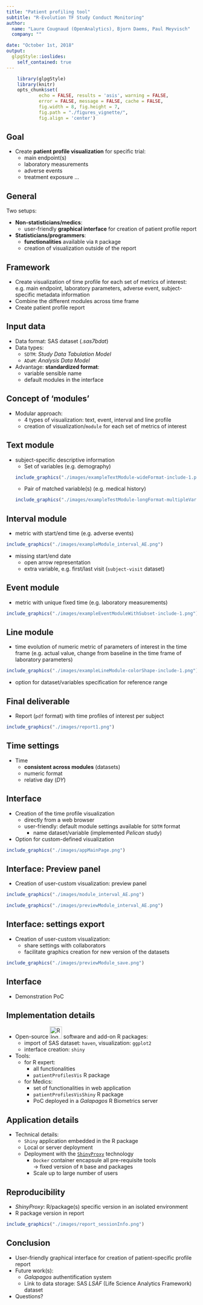 ```yaml
---
title: "Patient profiling tool"
subtitle: "R-Evolution TF Study Conduct Monitoring"
author: 
  name: "Laure Cougnaud (OpenAnalytics), Bjorn Daems, Paul Meyvisch"
  company: ""

date: "October 1st, 2018"
output:
  glpgStyle::ioslides:
    self_contained: true
---
```


```r

	library(glpgStyle)
	library(knitr)
	opts_chunk$set(
			echo = FALSE, results = 'asis', warning = FALSE, 
			error = FALSE, message = FALSE, cache = FALSE,
			fig.width = 8, fig.height = 7,
			fig.path = "./figures_vignette/",
			fig.align = 'center')

```

## Goal

* Create **patient profile visualization** for specific trial:
    + main endpoint(s)
    + laboratory measurements
    + adverse events
    + treatment exposure ...

## General

Two setups:

* **Non-statisticians/medics**: 
    + user-friendly **graphical interface** for creation
  of patient profile report
* **Statisticians/programmers**: 
    + **functionalities** available via `R` package
    + creation of visualization outside of the report 
      
## Framework

* Create visualization of time profile for each set of metrics of
      interest:  
    e.g. main
        endpoint, laboratory parameters, adverse event, subject-specific
        metadata information
* Combine the different modules across time frame
* Create patient profile report
    
## Input data    
    
* Data format: SAS dataset (_.sas7bdat_)
* Data types:
    + `SDTM`: _Study Data Tabulation Model_
    + `ADaM`: _Analysis Data Model_
* Advantage: **standardized format**:
    + variable sensible name
    + default modules in the interface
    
## Concept of 'modules'

* Modular approach: 
    + 4 types of visualization: text, event, interval and line profile
    + creation of visualization/`module` for each set of metrics of interest

## Text module

* subject-specific descriptive information
    + Set of variables (e.g. demography)  
```r
include_graphics("./images/exampleTextModule-wideFormat-include-1.png")
```
    + Pair of matched variable(s) (e.g. medical history)  
```r
include_graphics("./images/exampleTestModule-longFormat-multipleVariables-include-1.png")
```

## Interval module

* metric with start/end time (e.g. adverse
      events)

```r
include_graphics("./images/exampleModule_interval_AE.png")
```

* missing start/end date
    + open arrow representation
    + extra variable, e.g. first/last visit
  (`subject-visit` dataset)

## Event module

* metric with unique fixed time (e.g. laboratory measurements)

```r
include_graphics("./images/exampleEventModuleWithSubset-include-1.png")
```

## Line module

* time evolution of numeric metric of parameters of interest in the
  time frame
(e.g. actual value, change from baseline  in the time
  frame of laboratory parameters)

```r
include_graphics("./images/exampleLineModule-colorShape-include-1.png")
```

* option for dataset/variables specification for reference range


## Final deliverable

* Report (`pdf` format) with time profiles of interest per subject

```r
include_graphics("./images/report1.png")
```

## Time settings

* Time
    + **consistent across modules** (datasets)
    + numeric format
    + relative day (_DY_)

## Interface

* Creation of the time profile visualization
    + directly from a web browser
    + user-friendly: default module settings available for `SDTM` format
        + name dataset/variable (implemented _Pelican_ study)
* Option for custom-defined visualization

```r
include_graphics("./images/appMainPage.png")
```

## Interface: Preview panel

* Creation of user-custom visualization: preview panel

<div class="columns-2">
```r
include_graphics("./images/module_interval_AE.png")
```

```r
include_graphics("./images/previewModule_interval_AE.png")
```
</div>

## Interface: settings export

* Creation of user-custom visualization:
    + share settings with collaborators
    + facilitate graphics creation for new version of the datasets
    
```r
include_graphics("./images/previewModule_save.png")
```

## Interface {.centered}

* Demonstration PoC

## Implementation details

* Open-source
  [<img src="./images/Rlogo.png" alt="R logo" height="32">](https://www.r-project.org/)
  software and add-on R packages: 
     + import of SAS dataset: `haven`, visualization: `ggplot2`
     + interface creation: `shiny`
* Tools:
    + for R expert: 
        + all functionalities
        + `patientProfilesVis` R package
    + for Medics: 
        + set of functionalities in web application
        + `patientProfilesVisShiny` R package
        + PoC deployed in a _Galapagos_ R Biometrics server

## Application details

* Technical details:
    + `Shiny` application embedded in the R package
    + Local or server deployment
    + Deployment with the [`ShinyProxy`](https://www.shinyproxy.io/) technology
         + `Docker` container encapsule all pre-requisite tools  
         $\rightarrow$ fixed version of `R` base and packages 
         + Scale up to large number of users 

## Reproducibility

* *ShinyProxy*: R/package(s) specific version in an isolated environment
* R package version in report

```r
include_graphics("./images/report_sessionInfo.png")
```

## Conclusion

* User-friendly graphical interface for creation of patient-specific profile
  report
* Future work(s):
    + _Galapagos_ authentification system
    + Link to data storage: SAS _LSAF_ (Life Science Analytics Framework)
      dataset
* Questions?


